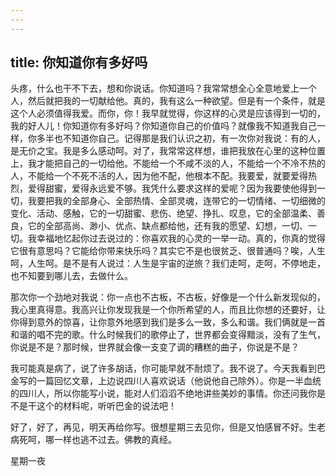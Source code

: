 ```yaml
---
---
---
```

title: 你知道你有多好吗
---

头疼，什么也干不下去，想和你说话。你知道吗？我常常想全心全意地爱上一个人，然后就把我的一切献给他。真的，我有这么一种欲望。但是有一个条件，就是这个人必须值得我爱。而你，你！我早就觉得，你这样的心灵是应该得到一切的，我的好人儿！你知道你有多好吗？你知道你自己的价值吗？就像我不知道我自己一样，你多半也不知道你自己。记得那是我们认识之初，有一次你对我说：有的人，是无价之宝。我是多么感动呵。对了，我常常这样想，谁把我放在心里的这种位置上，我才能把自己的一切给他。不能给一个不咸不淡的人，不能给一个不冷不热的人，不能给一个不死不活的人，因为他不配，他根本不配。我要爱，就要爱得热烈，爱得甜蜜，爱得永远爱不够。我凭什么要求这样的爱呢？因为我要使他得到一切，我要把我的全部身心、全部热情、全部灵魂，连带它的一切情绪、一切细微的变化、活动、感触，它的一切甜蜜、悲伤、绝望、挣扎、叹息，它的全部温柔、善良，它的全部高尚、渺小、优点、缺点都给他，还有我的愿望、幻想，一切、一切。我幸福地忆起你过去说过的：你喜欢我的心灵的一举一动。真的，你真的觉得它很有意思吗？它能给你带来快乐吗？其实它不是也很贫乏、很普通吗？唉，人生呵，人生呵。是不是有人说过：人生是宇宙的逆旅？我们走呵，走呵，不停地走，也不知要到哪儿去，去做什么。

那次你一个劲地对我说：你一点也不古板，不古板，好像是一个什么新发现似的，我心里真得意。我高兴让你发现我是一个你所希望的人，而且比你想的还要好，让你得到意外的惊喜，让你意外地感到我们是多么一致，多么和谐。我们俩就是一首和谐的唱不完的歌。什么时候我们的歌停止了，世界都会变得黯淡，没有了生气，你说是不是？那时候，世界就会像一支变了调的糟糕的曲子，你说是不是？

我可能真是病了，说了许多胡话，你可能早就不耐烦了。我不说了。今天我看到巴金写的一篇回忆文章，上边说四川人喜欢说话（他说他自己除外）。你是一半血统的四川人，所以你能写小说，能对人们滔滔不绝地讲些美妙的事情。你还问我你是不是干这个的材料呢，听听巴金的说法吧！

好了，好了，再见，明天再给你写。很想星期三去见你，但是又怕感冒不好。生老病死呵，哪一样也逃不过去。佛教的真经。

星期一夜